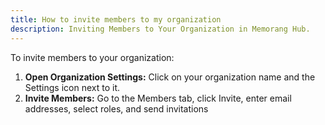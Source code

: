 ```yaml
---
title: How to invite members to my organization
description: Inviting Members to Your Organization in Memorang Hub.
---
```


To invite members to your organization:

1. **Open Organization Settings:** Click on your organization name and the Settings icon next to it.
2. **Invite Members:** Go to the Members tab, click Invite, enter email addresses, select roles, and send invitations
